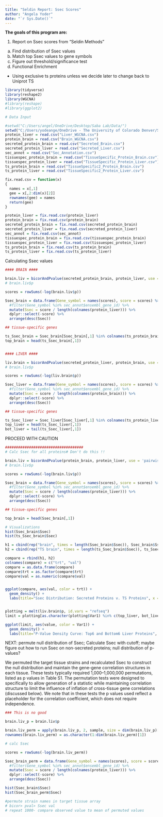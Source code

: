 ```yaml
---
title: "Seldin Report: Ssec Scores"
author: "Angela Yoder"
date: "`r Sys.Date()`"
---
```


**The goals of this program are:**

1. Report on Ssec scores from "Seldin Methods"
  a. Find distribution of Ssec values
  b. Match top Ssec values to gene symbols
  c. Figure out threshold/significance test
  d. Functional Enrichment
  
* Using exclusive ts proteins unless we decide later to change back to Uniprot TS
  
```r

library(tidyverse)
library(reshape2)
library(WGCNA)
#library(reshape)
#library(ggplot2)

# Data Input

#setwd("C:/Users/angel/OneDrive/Desktop/Saba Lab/Data/")
setwd("C:/Users/yodeange/OneDrive - The University of Colorado Denver/Saba Lab/Data")
protein_liver = read.csv("Liver_WGCNA.csv")
protein_brain = read.csv("Brain_WGCNA.csv")
secreted_protein_brain = read.csv("Secreted_Brain.csv")
secreted_protein_liver = read.csv("Secreted_Liver.csv")
sec_annot = read.csv("Sec_Annotation.csv")
tissuespec_protein_brain = read.csv("TissueSpecific_Protein_Brain.csv")
tissuespec_protein_liver = read.csv("TissueSpecific_Protein_Liver.csv")
ts_protein_brain = read.csv("TissueSpecific2_Protein_Brain.csv")
ts_protein_liver = read.csv("TissueSpecific2_Protein_Liver.csv")

fix.read.csv = function(x)
{
  names = x[,1]
  gee = x[,2:dim(x)[2]]
  rownames(gee) = names
  return(gee)
}

protein_liver = fix.read.csv(protein_liver)
protein_brain = fix.read.csv(protein_brain)
secreted_protein_brain = fix.read.csv(secreted_protein_brain)
secreted_protein_liver = fix.read.csv(secreted_protein_liver)
sec_annot = fix.read.csv(sec_annot)
tissuespec_protein_brain = fix.read.csv(tissuespec_protein_brain)
tissuespec_protein_liver = fix.read.csv(tissuespec_protein_liver)
ts_protein_brain = fix.read.csv(ts_protein_brain)
ts_protein_liver = fix.read.csv(ts_protein_liver)

```
Calculating Ssec values
```r

#### BRAIN ####

brain.liv = bicorAndPvalue(secreted_protein_brain, protein_liver, use = 'pairwise.complete.obs')
# brain.liv$p

scores = rowSums(-log(brain.liv$p))

Ssec_brain = data.frame(Gene_symbol = names(scores), score = scores) %>%
  #filter(Gene_symbol %in% sec_annot$ensembl_gene_id) %>%
  mutate(Ssec = score / length(colnames(protein_liver))) %>%
  dplyr::select(-score) %>%
  arrange(desc(Ssec))

## tissue-specific genes

ts_Ssec_brain = Ssec_brain[Ssec_brain[,1] %in% colnames(ts_protein_brain),]
top_brain = head(ts_Ssec_brain[,1])


#### LIVER ####

liv.brain = bicorAndPvalue(secreted_protein_liver, protein_brain, use = 'pairwise.complete.obs')
# brain.liv$p

scores = rowSums(-log(liv.brain$p))

Ssec_liver = data.frame(Gene_symbol = names(scores), score = scores) %>%
  #filter(Gene_symbol %in% sec_annot$ensembl_gene_id) %>%
  mutate(Ssec = score / length(colnames(protein_brain))) %>%
  dplyr::select(-score) %>%
  arrange(desc(Ssec))

## tissue-specific genes

ts_Ssec_liver = Ssec_liver[Ssec_liver[,1] %in% colnames(ts_protein_liver),]
top_liver = head(ts_Ssec_liver[,1])
bot_liver = tail(ts_Ssec_liver[,1])

```

PROCEED WITH CAUTION
```r
####################################
# Calc Ssec for all proteins# Don't do this !!

brain.liv = bicorAndPvalue(protein_brain, protein_liver, use = 'pairwise.complete.obs')
# brain.liv$p

scores = rowSums(-log(brain.liv$p))

Ssec_brain = data.frame(Gene_symbol = names(scores), score = scores) %>%
  #filter(Gene_symbol %in% sec_annot$ensembl_gene_id) %>%
  mutate(Ssec = score / length(colnames(protein_liver))) %>%
  dplyr::select(-score) %>%
  arrange(desc(Ssec))

## tissue-specific genes

top_brain = head(Ssec_brain[,1])
```

```r
# Visualizations
hist(Ssec_brain$Ssec)
hist(ts_Ssec_brain$Ssec)

h1 = cbind(rep("brain", times = length(Ssec_brain$Ssec)), Ssec_brain$Ssec)
h2 = cbind(rep("TS brain", times = length(ts_Ssec_brain$Ssec)), ts_Ssec_brain$Ssec)

compare = rbind(h1, h2)
colnames(compare) = c("trt", "val")
compare = as.data.frame(compare)
compare$trt = as.factor(compare$trt)
compare$val = as.numeric(compare$val)


ggplot(compare, aes(val, color = trt)) + 
  geom_density() +
  labs(title="Ssec Distribution: Secreted Proteins v. TS Proteins", x = "Ssec", y = "Density")


plotting = melt(liv.brain$p, id.vars = "refseq")
limit = plotting[as.character(plotting$Var1) %in% c(top_liver, bot_liver),]

ggplot(limit, aes(value, color = Var1)) + 
  geom_density() +
  labs(title="P-Value Density Curve: Top6 and Bottom6 Liver Proteins", x = "P-Value", y = "Density")


```
NEXT: permute null distribution of Ssec; Calculate Ssec with cutoff; maybe figure out how to run Ssec on non-secreted proteins; null distribution of p-values?

We permuted the target tissue strains and recalculated Ssec to
construct the null distribution and maintain the gene-gene correlation structures in each tissue. These tests typically required
1,000–1,000,000 permutations, listed as p values in Table S1.
The permutation tests were designed to specifically to allow generation of a statistic while maintaining correlation structure to
limit the influence of inflation of cross-tissue gene correlations
(discussed below). We note that in these tests the p values
used reflect a placeholder for the correlation coefficient, which
does not require independence. 

```r
### This is no good

brain.liv_p = brain.liv$p

brain.liv_perm = apply(brain.liv_p, 2, sample, size = dim(brain.liv_p)[1], replace = F)
rownames(brain.liv_perm) = as.character(1:dim(brain.liv_perm)[1])

# calc Ssec

scores = rowSums(-log(brain.liv_perm))

Ssec_brain_perm = data.frame(Gene_symbol = names(scores), score = scores) %>%
  #filter(Gene_symbol %in% sec_annot$ensembl_gene_id) %>%
  mutate(Ssec = score / length(colnames(protein_liver))) %>%
  dplyr::select(-score) %>%
  arrange(desc(Ssec))

hist(Ssec_brain$Ssec)
hist(Ssec_brain_perm$Ssec)


```
```r

#permute strain names in target tissue array
# bicor> pval> Ssec val
# repeat 1000- compare observed value to mean of permuted values

```


